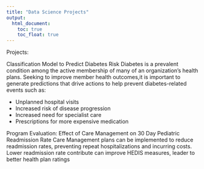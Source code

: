 ```yaml
---
title: "Data Science Projects"
output: 
  html_document:
    toc: true
    toc_float: true
---
```


Projects:

Classification Model to Predict Diabetes Risk
Diabetes is a prevalent condition among the active membership of many of an organization's health plans.
Seeking to improve member health outcomes,it is important to generate predictions that
drive actions to help prevent diabetes-related events such as:

* Unplanned hospital visits
* Increased risk of disease progression
* Increased need for specialist care
* Prescriptions for more expensive medication

Program Evaluation: Effect of Care Management on 30 Day Pediatric Readmission Rate
Care Management plans can be implemented to reduce readmission rates, preventing repeat hospitalizations and incurring costs. Lower readmission rate contribute can improve HEDIS measures, leader to better health plan ratings


